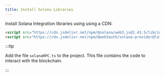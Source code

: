```yaml
---
title: Install Solana Libraries
---
```


Install Solana Integration libraries using using a CDN:

```html
<script src="https://cdn.jsdelivr.net/npm/@solana/web3.js@1.43.5/lib/index.iife.min.js"></script>
<script src="https://cdn.jsdelivr.net/npm/@web3auth/solana-provider@latest/dist/solanaProvider.umd.min.j"></script>
```

:::tip

Add the file `solanaRPC.ts` to the project. This file contains the code to interact with the blockchain.

:::
